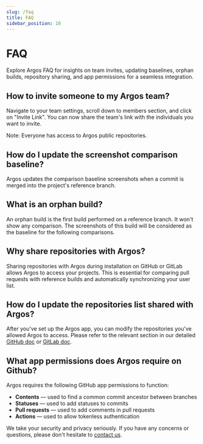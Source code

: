```yaml
---
slug: /faq
title: FAQ
sidebar_position: 10
---
```


# FAQ

Explore Argos FAQ for insights on team invites, updating baselines, orphan builds, repository sharing, and app permissions for a seamless integration.

## How to invite someone to my Argos team?

Navigate to your team settings, scroll down to members section, and click on "Invite Link". You can now share the team's link with the individuals you want to invite.

Note: Everyone has access to Argos public repositories.

## How do I update the screenshot comparison baseline?

Argos updates the comparison baseline screenshots when a commit is merged into the project's reference branch.

## What is an orphan build?

An orphan build is the first build performed on a reference branch. It won't show any comparison. The screenshots of this build will be considered as the baseline for the following comparisons.

## Why share repositories with Argos?

Sharing repositories with Argos during installation on GitHub or GitLab allows Argos to access your projects. This is essential for comparing pull requests with reference builds and automatically synchronizing your user list.

## How do I update the repositories list shared with Argos?

After you've set up the Argos app, you can modify the repositories you've allowed Argos to access. Please refer to the relevant section in our detailed [GitHub doc](/github) or [GitLab doc](/gitlab).

## What app permissions does Argos require on Github?

Argos requires the following GitHub app permissions to function:

- **Contents** — used to find a common commit ancestor between branches
- **Statuses** — used to add statuses to commits
- **Pull requests** — used to add comments in pull requests
- **Actions** — used to allow tokenless authentication

We take your security and privacy seriously. If you have any concerns or questions, please don't hesitate to [contact us](/contact-us).
